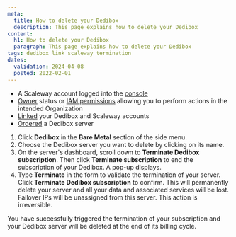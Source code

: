 ```yaml
---
meta:
  title: How to delete your Dedibox
  description: This page explains how to delete your Dedibox
content:
  h1: How to delete your Dedibox
  paragraph: This page explains how to delete your Dedibox
tags: dedibox link scaleway termination
dates:
  validation: 2024-04-08
  posted: 2022-02-01
---
```


<Macro id="dedibox-scaleway-migration" />

<Macro id="requirements" />

- A Scaleway account logged into the [console](https://console.scaleway.com)
- [Owner](/identity-and-access-management/iam/concepts/#owner) status or [IAM permissions](/identity-and-access-management/iam/concepts/#permission) allowing you to perform actions in the intended Organization
- [Linked](/bare-metal/dedibox/how-to/link-dedibox-account/) your Dedibox and Scaleway accounts
- [Ordered](/bare-metal/dedibox/how-to/order-dedibox) a Dedibox server

1. Click **Dedibox** in the **Bare Metal** section of the side menu.
2. Choose the Dedibox server you want to delete by clicking on its name.
3. On the server's dashboard, scroll down to **Terminate Dedibox subscription**. Then click **Terminate subscription** to end the subscription of your Dedibox. A pop-up displays.
4. Type **Terminate** in the form to validate the termination of your server. Click **Terminate Dedibox subscription** to confirm.
    <Message type="important">
      This will permanently delete your server and all your data and associated services will be lost. Failover IPs will be unassigned from this server. This action is irreversible.
    </Message>

You have successfully triggered the termination of your subscription and your Dedibox server will be deleted at the end of its billing cycle.


